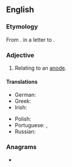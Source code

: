 ==English==

===Etymology===
From {{suffix|en|anode|ic}}. {{coin|en|William Whewell|in=1837}} in a letter to {{w|Michael Faraday}}.

===Adjective===
{{en-adj|-}}

# Relating to an [[anode]].

====Translations====
{{trans-top|relating to an anode}}
* German: {{t+|de|anodisch|}}
* Greek: {{t|el|ανοδοδικός}}
* Irish: {{t|ga|anóideach}}
{{trans-mid}}
* Polish: {{t|pl|anodowy|m}}
* Portuguese: {{t+|pt|anódico}}, {{t|pt|anodal}}
* Russian: {{t+|ru|ано́дный}}
{{trans-bottom}}

===Anagrams===
* {{anagrams|en|a=acdino|Adonic|on acid}}